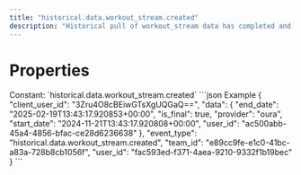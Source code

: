 ```yaml
---
title: "historical.data.workout_stream.created"
description: "Historical pull of workout_stream data has completed and you can now pull data for this resource."
---
```

# Properties
<ResponseField name="event_type" type="const string" required="true">
Constant: `historical.data.workout_stream.created`
</ResponseField>
<ResponseField name="team_id" type="string" required="true">
</ResponseField>
<ResponseField name="user_id" type="string" required="true">
</ResponseField>
<ResponseField name="client_user_id" type="string" required="true">
</ResponseField>
<ResponseField name="data" type="HistoricalDataCreated" required="true">
<Expandable title="HistoricalDataCreated" defaultOpen="true">
<ResponseField name="user_id" type="string" required="true">
</ResponseField>
<ResponseField name="start_date" type="string" required="true">
</ResponseField>
<ResponseField name="end_date" type="string" required="true">
</ResponseField>
<ResponseField name="is_final" type="boolean" required="true">
</ResponseField>
<ResponseField name="provider" type="string" required="true">
</ResponseField>
</Expandable>
</ResponseField>
<ResponseExample>
```json Example
{
  "client_user_id": "3Zru4O8cBEiwGTsXgUQGaQ==",
  "data": {
    "end_date": "2025-02-19T13:43:17.920853+00:00",
    "is_final": true,
    "provider": "oura",
    "start_date": "2024-11-21T13:43:17.920808+00:00",
    "user_id": "ac500abb-45a4-4856-bfac-ce28d6236638"
  },
  "event_type": "historical.data.workout_stream.created",
  "team_id": "e89cc9fe-e1c0-41bc-a83a-728b8cb1056f",
  "user_id": "fac593ed-f371-4aea-9210-9332f1b19bec"
}
```
</ResponseExample>
